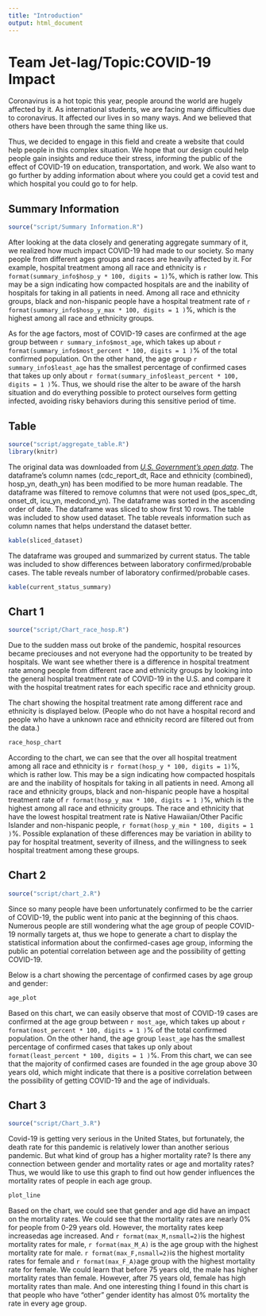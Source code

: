 ```yaml
---
title: "Introduction"
output: html_document
---
```



# Team Jet-lag/Topic:COVID-19 Impact

Coronavirus is a hot topic this year, people around the world are hugely affected by it. As international students, we are facing many difficulties due to coronavirus. It affected our lives in so many ways. And we believed that others have been through the same thing like us. 

Thus, we decided to engage in this field and create a website that could help people in this complex situation. We hope that our design could help people gain insights and reduce their stress, informing the public of the effect of COVID-19 on education, transportation, and work. We also want to go further by adding information about where you could get a covid test and which hospital you could go to for help. 



## Summary Information
```r
source("script/Summary Information.R")
```
After looking at the data closely and generating aggregate summary of it, we 
realized how much impact COVID-19 had made to our society. So many people from
different ages groups and races are heavily affected by it. For example, hospital 
treatment among all race and ethnicity 
is `r format(summary_info$hosp_y * 100, digits = 1)`%, 
which is rather low. This may be a sign indicating how compacted hospitals are and 
the inability of hospitals for taking in all patients in need. Among all race and
ethnicity groups, black and non-hispanic people have a hospital treatment rate 
of `r format(summary_info$hosp_y_max * 100, digits = 1 )`%, which is the highest 
among all race and ethnicity groups.

As for the age factors, most of COVID-19 cases are confirmed 
at the age group between `r summary_info$most_age`, which takes up about 
`r format(summary_info$most_percent * 100, digits = 1 )`% of the total confirmed 
population. 
On the other hand, the age group `r summary_info$least_age` has the smallest percentage of 
confirmed cases that takes up only 
about `r format(summary_info$least_percent * 100, digits = 1 )`%. Thus, we should 
rise the 
alter to be aware of the harsh situation and do everything possible to protect 
ourselves form getting infected, avoiding risky behaviors during this sensitive 
period of time.




## Table
```r
source("script/aggregate_table.R")
library(knitr)
```
The original data was downloaded from [_U.S. Government's open data_](https://catalog.data.gov/dataset/covid-19-case-surveillance-public-use-data).
The dataframe's column names 
(cdc_report_dt, Race and ethnicity (combined), hosp_yn, death_yn) 
has been modified to be more human readable. 
The dataframe was filtered to remove columns that were not used 
(pos_spec_dt, onset_dt, icu_yn, medcond_yn).
The dataframe was sorted in the ascending order of date.
The dataframe was sliced to show first 10 rows.
The table was included to show used dataset.
The table reveals information such as column names that helps understand the dataset better.
```r
kable(sliced_dataset)
```
The dataframe was grouped and summarized by current status.
The table was included to show differences between laboratory confirmed/probable cases.
The table reveals number of laboratory confirmed/probable cases.
```r
kable(current_status_summary)
```

## Chart 1
```r
source("script/Chart_race_hosp.R")
```
Due to the sudden mass out broke of the pandemic, hospital resources became 
preciouses and not everyone had the opportunity to be treated by hospitals. We
want see whether there is a difference in hospital treatment rate among people 
from different race and ethnicity groups by looking into the general hospital
treatment rate of COVID-19 in the U.S. and compare it with the hospital 
treatment rates for each specific race and ethnicity group.

The chart showing the hospital treatment rate among different race and 
ethnicity is displayed below.
(People who do not have a hospital record and people who have a unknown race
and ethnicity record are filtered out from the data.)
```r
race_hosp_chart
```
According to the chart, we can see that the over all hospital treatment among 
all race and ethnicity is `r format(hosp_y * 100, digits = 1)`%, which is 
rather low. This may be a sign indicating how compacted hospitals are and the 
inability of hospitals for taking in all patients in need. Among all race and
ethnicity groups, black and non-hispanic people have a hospital treatment rate 
of `r format(hosp_y_max * 100, digits = 1 )`%, which is the highest among all 
race and ethnicity groups. The race and ethnicity that have the lowest hospital
treatment rate is Native Hawaiian/Other Pacific Islander and non-hispanic 
people, `r format(hosp_y_min * 100, digits = 1 )`%. Possible explanation of 
these differences may be variation in ability to pay for hospital treatment, 
severity of illness, and the willingness to seek hospital treatment among these
groups.



## Chart 2
```r
source("script/chart_2.R")
```
Since so many people have been unfortunately confirmed to be the carrier of COVID-19, 
the public went into panic at the beginning of this chaos. Numerous people are still 
wondering what the age group of people COVID-19 normally targets at, thus we hope to 
generate a chart to display the statistical information about the confirmed-cases age 
group, informing the public an potential correlation between age and the possibility 
of getting COVID-19.

Below is a chart showing the percentage of confirmed cases by age group and gender:
```r
age_plot
```

Based on this chart, we can easily observe that most of COVID-19 cases are confirmed 
at the age group between `r most_age`, which takes up about 
`r format(most_percent * 100, digits = 1 )`% of the total confirmed population. On 
the other hand, the age group `least_age` has the smallest percentage of confirmed 
cases that takes up only about `format(least_percent * 100, digits = 1 )`%. From 
this chart, we can see that the majority of confirmed cases are founded in the age 
group above 30 years old, which might indicate that there is a positive correlation 
between the possibility of getting COVID-19 and the age of individuals.



## Chart 3

```r
source("script/Chart_3.R")
```
Covid-19 is getting very serious in the United States, but fortunately, the death rate for this pandemic
is relatively lower than another serious pandemic. But what kind of group has a higher mortality rate? Is
there any connection between gender and mortality rates or age and mortality rates? Thus, we would like to
use this graph to find out how gender influences the mortality rates of people in each age group.
```r
plot_line
```

Based on the chart, we could see that gender and age did have an impact on the mortality rates. We could see
that the mortality rates are nearly 0% for people from 0-29 years old. However, the mortality rates keep 
increasedas age increased. And `r format(max_M,nsmall=2)`is the highest mortality rates for male, `r format(max_M_A)`
is the age group with the highest mortality rate for male. `r format(max_F,nsmall=2)`is the highest mortality rates for
female and `r format(max_F_A)`age group with the highest mortality rate for female. We could learn that before 75 years old,
the male has higher mortality rates than female. However, after 75 years old, female has high mortality rates than male. 
And one interesting thing I found in this chart is that people who have "other" gender identity has almost 0% mortality
the rate in every age group. 




